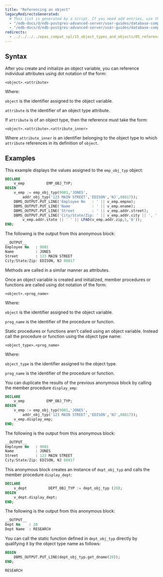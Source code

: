 ```yaml
---
title: "Referencing an object"
legacyRedirectsGenerated:
  # This list is generated by a script. If you need add entries, use the `legacyRedirects` key.
  - "/edb-docs/d/edb-postgres-advanced-server/user-guides/database-compatibility-for-oracle-developers-guide/9.6/Database_Compatibility_for_Oracle_Developers_Guide_v9.6.1.095.html"
  - "/edb-docs/d/edb-postgres-advanced-server/user-guides/database-compatibility-for-oracle-developers-guide/9.5/Database_Compatibility_for_Oracle_Developers_Guide.1.217.html"
redirects:
  - ../../../../epas_compat_spl/15_object_types_and_objects/05_referencing_an_object #generated for docs/epas/reorg-role-use-case-mode
---
```


<div id="referencing_an_object" class="registered_link"></div>

## Syntax

After you create and initialize an object variable, you can reference individual attributes using dot notation of the form:

```text
<object>.<attribute>
```

Where: 

`object` is the identifier assigned to the object variable. 

`attribute` is the identifier of an object type attribute.

If `attribute` is of an object type, then the reference must take the form:

```text
<object>.<attribute>.<attribute_inner>
```

Where `attribute_inner` is an identifier belonging to the object type to which `attribute` references in its definition of `object`.

## Examples

This example displays the values assigned to the `emp_obj_typ` object:

```sql
DECLARE
    v_emp          EMP_OBJ_TYP;
BEGIN
    v_emp := emp_obj_typ(9001,'JONES',
        addr_obj_typ('123 MAIN STREET','EDISON','NJ',08817));
    DBMS_OUTPUT.PUT_LINE('Employee No   : ' || v_emp.empno);
    DBMS_OUTPUT.PUT_LINE('Name          : ' || v_emp.ename);
    DBMS_OUTPUT.PUT_LINE('Street        : ' || v_emp.addr.street);
    DBMS_OUTPUT.PUT_LINE('City/State/Zip: ' || v_emp.addr.city || ', ' ||
        v_emp.addr.state || ' ' || LPAD(v_emp.addr.zip,5,'0'));
END;
```

The following is the output from this anonymous block:

```sql
__OUTPUT__
Employee No   : 9001
Name          : JONES
Street        : 123 MAIN STREET
City/State/Zip: EDISON, NJ 08817
```

Methods are called in a similar manner as attributes.

Once an object variable is created and initialized, member procedures or functions are called using dot notation of the form:

```text
<object>.<prog_name>
```

Where:

`object` is the identifier assigned to the object variable. 

`prog_name` is the identifier of the procedure or function.

Static procedures or functions aren't called using an object variable. Instead call the procedure or function using the object type name:

```text
<object_type>.<prog_name>
```

Where:

`object_type` is the identifier assigned to the object type. 

`prog_name` is the identifier of the procedure or function.

You can duplicate the results of the previous anonymous block by calling the member procedure `display_emp`:

```sql
DECLARE
    v_emp          EMP_OBJ_TYP;
BEGIN
    v_emp := emp_obj_typ(9001,'JONES',
        addr_obj_typ('123 MAIN STREET','EDISON','NJ',08817));
    v_emp.display_emp;
END;
```

The following is the output from this anonymous block:

```sql
__OUTPUT__
Employee No   : 9001
Name          : JONES
Street        : 123 MAIN STREET
City/State/Zip: EDISON, NJ 08817
```

This anonymous block creates an instance of `dept_obj_typ` and calls the member procedure `display_dept`:

```sql
DECLARE
    v_dept          DEPT_OBJ_TYP := dept_obj_typ (20);
BEGIN
    v_dept.display_dept;
END;
```

The following is the output from this anonymous block:

```sql
__OUTPUT__
Dept No    : 20
Dept Name  : RESEARCH
```

You can call the static function defined in `dept_obj_typ` directly by qualifying it by the object type name as follows:

```sql
BEGIN
    DBMS_OUTPUT.PUT_LINE(dept_obj_typ.get_dname(20));
END;

RESEARCH
```
